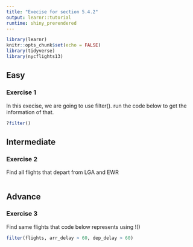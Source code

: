 ```yaml
---
title: "Execise for section 5.4.2"
output: learnr::tutorial
runtime: shiny_prerendered
---
```


```r
library(learnr)
knitr::opts_chunk$set(echo = FALSE)
library(tidyverse)
library(nycflights13)
```

## Easy
### Exercise 1

In this execise, we are going to use filter(). run the code below to get the information of that. 
```r
?filter()
```


## Intermediate
### Exercise 2

Find all flights that depart from LGA and EWR
```r
```

## Advance
### Exercise 3

Find same flights that code below represents using !()
```r
filter(flights, arr_delay > 60, dep_delay > 60)
```